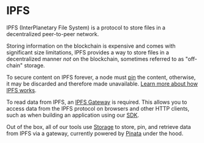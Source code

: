 # IPFS

IPFS (InterPlanetary File System) is a protocol to store files in a decentralized peer-to-peer network.

Storing information on the blockchain is expensive and comes with significant size limitations,
IPFS provides a way to store files in a decentralized manner _not_ on the blockchain, sometimes referred to as "off-chain" storage.

To secure content on IPFS forever, a node must [pin](https://docs.ipfs.tech/concepts/persistence/) the content, otherwise, it may be discarded and therefore made unavailable.
[Learn more about how IPFS works](https://ipfs.tech/#how).

To read data from IPFS, an [IPFS Gateway](https://docs.ipfs.tech/concepts/ipfs-gateway/) is required. This allows you to access data from the IPFS protocol on browsers and other HTTP clients, such
as when building an application using our [SDK](/contracts/interact/overview).

Out of the box, all of our tools use [Storage](/storage) to store, pin, and retrieve data from IPFS via a gateway, currently powered by [Pinata](https://pinata.cloud/) under the hood.
